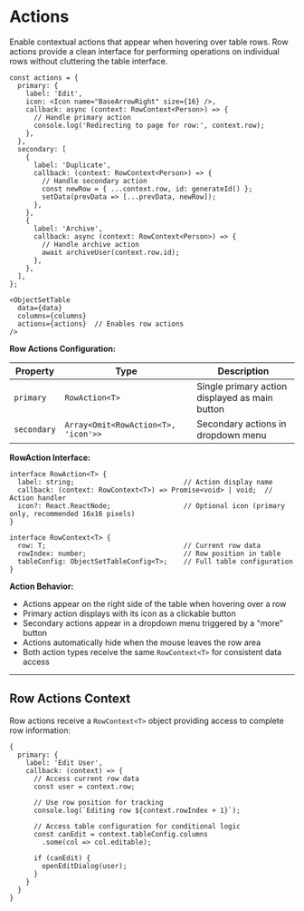 
<Meta title="Data Display/Object Set Table/Docs/Actions" />

# Actions

Enable contextual actions that appear when hovering over table rows. Row actions provide a clean interface for performing operations on individual rows without cluttering the table interface.

```tsx
const actions = {
  primary: {
    label: 'Edit',
    icon: <Icon name="BaseArrowRight" size={16} />,
    callback: async (context: RowContext<Person>) => {
      // Handle primary action
      console.log('Redirecting to page for row:', context.row);
    },
  },
  secondary: [
    {
      label: 'Duplicate',
      callback: (context: RowContext<Person>) => {
        // Handle secondary action
        const newRow = { ...context.row, id: generateId() };
        setData(prevData => [...prevData, newRow]);
      },
    },
    {
      label: 'Archive',
      callback: async (context: RowContext<Person>) => {
        // Handle archive action
        await archiveUser(context.row.id);
      },
    },
  ],
};

<ObjectSetTable
  data={data}
  columns={columns}
  actions={actions}  // Enables row actions
/>
```

**Row Actions Configuration:**

| Property | Type | Description |
|----------|------|-------------|
| `primary` | `RowAction<T>` | Single primary action displayed as main button |
| `secondary` | `Array<Omit<RowAction<T>, 'icon'>>` | Secondary actions in dropdown menu |

**RowAction Interface:**

```tsx
interface RowAction<T> {
  label: string;                           // Action display name
  callback: (context: RowContext<T>) => Promise<void> | void;  // Action handler
  icon?: React.ReactNode;                  // Optional icon (primary only, recommended 16x16 pixels)
}

interface RowContext<T> {
  row: T;                                  // Current row data
  rowIndex: number;                        // Row position in table
  tableConfig: ObjectSetTableConfig<T>;    // Full table configuration
}
```

**Action Behavior:**
- Actions appear on the right side of the table when hovering over a row
- Primary action displays with its icon as a clickable button
- Secondary actions appear in a dropdown menu triggered by a "more" button
- Actions automatically hide when the mouse leaves the row area
- Both action types receive the same `RowContext<T>` for consistent data access

---

## Row Actions Context

Row actions receive a `RowContext<T>` object providing access to complete row information:

```tsx
{
  primary: {
    label: 'Edit User',
    callback: (context) => {
      // Access current row data
      const user = context.row;

      // Use row position for tracking
      console.log(`Editing row ${context.rowIndex + 1}`);

      // Access table configuration for conditional logic
      const canEdit = context.tableConfig.columns
        .some(col => col.editable);

      if (canEdit) {
        openEditDialog(user);
      }
    }
  }
}
```


